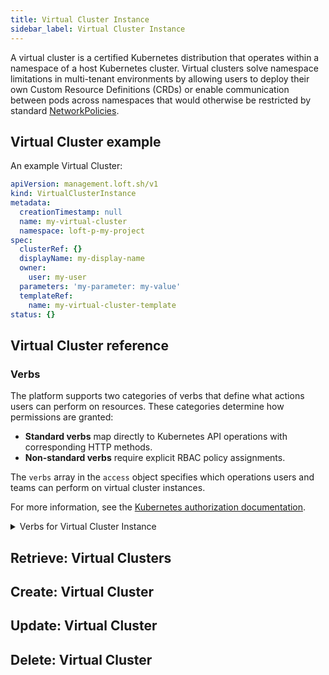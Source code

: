 ```yaml
---
title: Virtual Cluster Instance
sidebar_label: Virtual Cluster Instance
---
```


<!--vale off-->

A virtual cluster is a certified Kubernetes distribution that operates within a namespace of a host Kubernetes cluster. Virtual clusters solve namespace limitations in multi-tenant environments by allowing users to deploy their own Custom Resource Definitions (CRDs) or enable communication between pods across namespaces that would otherwise be restricted by standard [NetworkPolicies](https://kubernetes.io/docs/concepts/services-networking/network-policies/#networkpolicy-resource).

## Virtual Cluster example

An example Virtual Cluster:
```yaml
apiVersion: management.loft.sh/v1
kind: VirtualClusterInstance
metadata:
  creationTimestamp: null
  name: my-virtual-cluster
  namespace: loft-p-my-project
spec:
  clusterRef: {}
  displayName: my-display-name
  owner:
    user: my-user
  parameters: 'my-parameter: my-value'
  templateRef:
    name: my-virtual-cluster-template
status: {}

```

## Virtual Cluster reference

<Reference />

### Verbs

The platform supports two categories of verbs that define what actions users can perform on resources. These categories determine how permissions are granted:
- **Standard verbs** map directly to Kubernetes API operations with corresponding HTTP methods.
- **Non-standard verbs** require explicit RBAC policy assignments.

The `verbs` array in the `access` object specifies which operations users and teams can perform on virtual cluster instances.

For more information, see the [Kubernetes authorization documentation](https://kubernetes.io/docs/reference/access-authn-authz/authorization/).

<details>
   <summary>Verbs for Virtual Cluster Instance</summary>

   The following table lists the verbs for the `VirtualClusterInstance` resource, including their HTTP methods, descriptions, and category:

   | Verb             | HTTP Method           | Description                                                                                   | Type         |
   |------------------|----------------------|------------------------------------------------------------------------------------------------|--------------|
   | `get`            | GET                  | Retrieves virtual cluster instance from the UI and API.                                        | Standard     |
   | `list`           | GET                  | Lists collections of virtual cluster instances.                                                | Standard     |
   | `watch`          | GET with `?watch=1`  | Watches for changes to virtual cluster instances.                                              | Standard     |
   | `create`         | POST                 | Creates new virtual cluster instances.                                                         | Standard     |
   | `update`         | PATCH                | Updates existing virtual cluster instances from the UI.                                        | Standard     |
   | `patch`          | PATCH                | Partially modifies a virtual cluster instance through the API, without replacing the full specification. | Standard     |
   | `delete`         | DELETE               | Permanently removes a virtual cluster instance through the UI or API.                          | Standard     |
   | `deletecollection`| DELETE with filters | Removes multiple virtual cluster instances simultaneously, that match specified filter criteria (for example, using a label selector).  | Standard     |
   | `use`            | N/A                  | Grants access to a virtual cluster instance by fetching kubeconfig and connecting to enable managing resources within it. | Non-standard |

</details>

## Retrieve: Virtual Clusters

<Retrieve />

## Create: Virtual Cluster

<Create />

## Update: Virtual Cluster

<Update />

## Delete: Virtual Cluster

<Delete />


